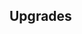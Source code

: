 {{Building
| name = Worshipper's Sanctuary
| image = N/A
| category = [[Kingdom Infrastructure]]
| cycle = 30s
| capacity = N/A
| produce_per_cycle = 1 permanent morale
| consume_per_cycle = 1 Black Sheep
| build_cost = 100 {{RessourceIcon|type=wood}}, 90 {{RessourceIcon|type=clay}}, 30 {{RessourceIcon|type=gold}}
| description = Sacrifices Black Sheep. Receive permanent morale (1) for each sheep sacrificed.
}}

== Upgrades ==
{{Upgrade
| name = Higher Morale
| description = Boosts morale obtained from sacrificing the sheep by 1. Morale gained before the upgrade is unchanged.
}}
{{Upgrade
| name = Production Speed
| description = Boosts production by 25%.
}}
